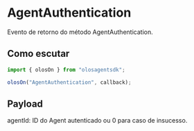 # AgentAuthentication

Evento de retorno do método AgentAuthentication.

## Como escutar

```js copy
import { olosOn } from "olosagentsdk";

olosOn("AgentAuthentication", callback);
```

## Payload

agentId: ID do Agent autenticado ou 0 para caso de insucesso.
